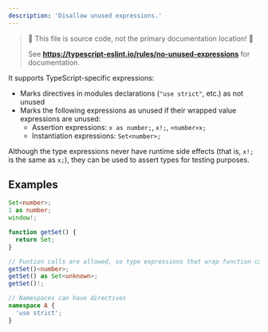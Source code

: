 ```yaml
---
description: 'Disallow unused expressions.'
---
```



> 🛑 This file is source code, not the primary documentation location! 🛑
>
> See **https://typescript-eslint.io/rules/no-unused-expressions** for documentation.

It supports TypeScript-specific expressions:

- Marks directives in modules declarations (`"use strict"`, etc.) as not unused
- Marks the following expressions as unused if their wrapped value expressions are unused:
  - Assertion expressions: `x as number;`, `x!;`, `<number>x;`
  - Instantiation expressions: `Set<number>;`

Although the type expressions never have runtime side effects (that is, `x!;` is the same as `x;`), they can be used to assert types for testing purposes.

## Examples

<Tabs>
<TabItem value="❌ Incorrect">

```ts
Set<number>;
1 as number;
window!;
```

</TabItem>
<TabItem value="✅ Correct">

```ts
function getSet() {
  return Set;
}

// Funtion calls are allowed, so type expressions that wrap function calls are allowed
getSet()<number>;
getSet() as Set<unknown>;
getSet()!;

// Namespaces can have directives
namespace A {
  'use strict';
}
```

</TabItem>
</Tabs>
